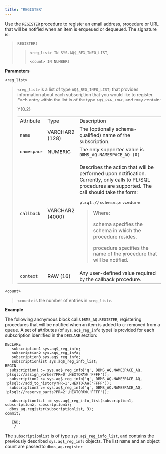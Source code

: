 ```yaml
---
title: "REGISTER"
---
```




Use the `REGISTER` procedure to register an email address, procedure or URL that will be notified when an item is enqueued or dequeued. The signature is:

> `REGISTER(`
> 
> > `<reg_list> IN SYS.AQ$_REG_INFO_LIST`,
> > 
> > `<count> IN NUMBER)`

**Parameters**

`<reg_list>`

> `<reg_list>` is a list of type `AQ$_REG_INFO_LIST`; that provides information about each subscription that you would like to register. Each entry within the list is of the type `AQ$_REG_INFO`, and may contain:
> 
> <div class="tabularcolumns">
> 
> Y{0.2}
> 
> </div>
> 
> <table>
> <colgroup>
> <col style="width: 7%" />
> <col style="width: 10%" />
> <col style="width: 82%" />
> </colgroup>
> <tbody>
> <tr class="odd">
> <td>Attribute</td>
> <td>Type</td>
> <td>Description</td>
> </tr>
> <tr class="even">
> <td><code>name</code></td>
> <td>VARCHAR2 (128)</td>
> <td>The (optionally schema-qualified) name of the subscription.</td>
> </tr>
> <tr class="odd">
> <td><code>namespace</code></td>
> <td>NUMERIC</td>
> <td>The only supported value is <code>DBMS_AQ.NAMESPACE_AQ (0)</code></td>
> </tr>
> <tr class="even">
> <td><code>callback</code></td>
> <td>VARCHAR2 (4000)</td>
> <td><p>Describes the action that will be performed upon notification. Currently, only calls to PL/SQL procedures are supported. The call should take the form:</p>
> <p><code>plsql://schema.procedure</code></p>
> <blockquote>
> <p>Where:</p>
> <p>schema specifies the schema in which the procedure resides.</p>
> <p>procedure specifies the name of the procedure that will be notified.</p>
> </blockquote></td>
> </tr>
> <tr class="odd">
> <td><code>context</code></td>
> <td>RAW (16)</td>
> <td>Any user-defined value required by the callback procedure.</td>
> </tr>
> </tbody>
> </table>

`<count>`

> `<count>` is the number of entries in `<reg_list>`.

**Example**

The following anonymous block calls `DBMS_AQ.REGISTER`, registering procedures that will be notified when an item is added to or removed from a queue. A set of attributes (of `sys.aq$_reg_info` type) is provided for each subscription identified in the `DECLARE` section:

``` text
DECLARE
   subscription1 sys.aq$_reg_info;
   subscription2 sys.aq$_reg_info;
   subscription3 sys.aq$_reg_info;
   subscriptionlist sys.aq$_reg_info_list;
BEGIN
  subscription1 := sys.aq$_reg_info('q', DBMS_AQ.NAMESPACE_AQ,
'plsql://assign_worker?PR=0',HEXTORAW('FFFF'));
  subscription2 := sys.aq$_reg_info('q', DBMS_AQ.NAMESPACE_AQ,
'plsql://add_to_history?PR=1',HEXTORAW('FFFF'));
  subscription3 := sys.aq$_reg_info('q', DBMS_AQ.NAMESPACE_AQ,
'plsql://reserve_parts?PR=2',HEXTORAW('FFFF'));

  subscriptionlist := sys.aq$_reg_info_list(subscription1,
subscription2, subscription3);
  dbms_aq.register(subscriptionlist, 3);
commit;

   END;
    /
```

The `subscriptionlist` is of type `sys.aq$_reg_info_list`, and contains the previously described `sys.aq$_reg_info` objects. The list name and an object count are passed to `dbms_aq.register`.
